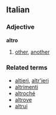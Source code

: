==Italian==
===Adjective===
'''altro'''

# [[other]], [[another]]

===Related terms===
*[[altieri]], [[altr'ieri]]
*[[altrimenti]]
*[[altroché]]
*[[altrove]]
*[[altrui]]